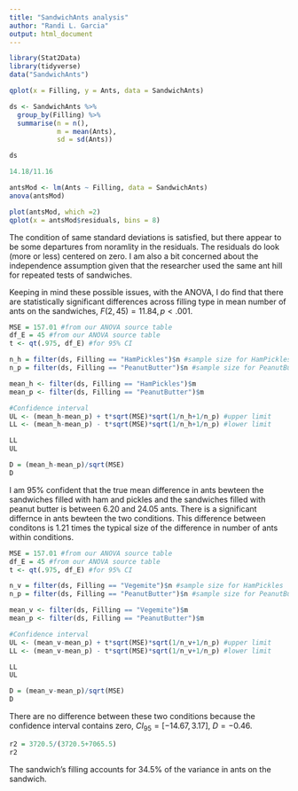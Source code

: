 ```yaml
---
title: "SandwichAnts analysis"
author: "Randi L. Garcia"
output: html_document
---
```


```r
library(Stat2Data)
library(tidyverse)
data("SandwichAnts")
```

```r
qplot(x = Filling, y = Ants, data = SandwichAnts)
```

```r
ds <- SandwichAnts %>%
  group_by(Filling) %>%
  summarise(n = n(),
            m = mean(Ants),
            sd = sd(Ants))

ds

14.18/11.16
```

```r
antsMod <- lm(Ants ~ Filling, data = SandwichAnts)
anova(antsMod)
```

```r
plot(antsMod, which =2)
qplot(x = antsMod$residuals, bins = 8)
```

The condition of same standard deviations is satisfied, but there appear to be some departures from noramlity in the residuals. The residuals do look (more or less) centered on zero. I am also a bit concerned about the independence assumption given that the researcher used the same ant hill for repeated tests of sandwiches.

Keeping in mind these possible issues, with the ANOVA, I do find that there are statistically significant differences across filling type in mean number of ants on the sandwiches, $F(2, 45)=11.84, p < .001$.

```r
MSE = 157.01 #from our ANOVA source table
df_E = 45 #from our ANOVA source table
t <- qt(.975, df_E) #for 95% CI

n_h = filter(ds, Filling == "HamPickles")$n #sample size for HamPickles
n_p = filter(ds, Filling == "PeanutButter")$n #sample size for PeanutButter

mean_h <- filter(ds, Filling == "HamPickles")$m 
mean_p <- filter(ds, Filling == "PeanutButter")$m 

#Confidence interval
UL <- (mean_h-mean_p) + t*sqrt(MSE)*sqrt(1/n_h+1/n_p) #upper limit
LL <- (mean_h-mean_p) - t*sqrt(MSE)*sqrt(1/n_h+1/n_p) #lower limit
```

```r
LL
UL
```

```r
D = (mean_h-mean_p)/sqrt(MSE)
D
```

I am 95% confident that the true mean difference in ants bewteen the sandwiches filled with ham and pickles and the sandwiches filled with peanut butter is between 6.20 and 24.05 ants. There is a significant differnce in ants bewteen the two conditions. This difference between conditons is 1.21 times the typical size of the difference in number of ants within conditions.

```r
MSE = 157.01 #from our ANOVA source table
df_E = 45 #from our ANOVA source table
t <- qt(.975, df_E) #for 95% CI

n_v = filter(ds, Filling == "Vegemite")$n #sample size for HamPickles
n_p = filter(ds, Filling == "PeanutButter")$n #sample size for PeanutButter

mean_v <- filter(ds, Filling == "Vegemite")$m 
mean_p <- filter(ds, Filling == "PeanutButter")$m 

#Confidence interval
UL <- (mean_v-mean_p) + t*sqrt(MSE)*sqrt(1/n_v+1/n_p) #upper limit
LL <- (mean_v-mean_p) - t*sqrt(MSE)*sqrt(1/n_v+1/n_p) #lower limit
```

```r
LL
UL

D = (mean_v-mean_p)/sqrt(MSE)
D
```

There are no difference between these two conditions because the confidence interval contains zero, $CI_{95}=[-14.67, 3.17]$, $D = -0.46$.

```r
r2 = 3720.5/(3720.5+7065.5)
r2
```

The sandwich's filling accounts for 34.5% of the variance in ants on the sandwich.
